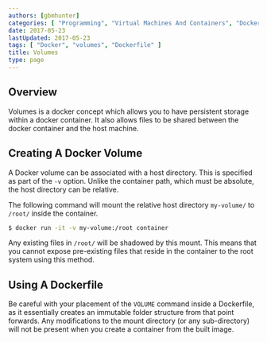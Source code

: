 ```yaml
---
authors: [gbmhunter]
categories: [ "Programming", "Virtual Machines And Containers", "Docker" ]
date: 2017-05-23
lastUpdated: 2017-05-23
tags: [ "Docker", "volumes", "Dockerfile" ]
title: Volumes
type: page
---
```


<h2>Overview</h2>

<p>Volumes is a docker concept which allows you to have persistent storage within a docker container. It also allows files to be shared between the docker container and the host machine.</p>

<h2>Creating A Docker Volume</h2>

<p>A Docker volume can be associated with a host directory. This is specified as part of the <code>-v</code> option. Unlike the container path, which must be absolute, the host directory can be relative.</p>

<p>The following command will mount the relative host directory <code>my-volume/</code> to <code>/root/</code> inside the container.</p>

```bash
$ docker run -it -v my-volume:/root container
```

<Aside type="note">
Any existing files in <code>/root/</code> will be shadowed by this mount. This means that you cannot expose pre-existing files that reside in the container to the root system using this method.
</Aside>

## Using A Dockerfile

Be careful with your placement of the `VOLUME` command inside a Dockerfile, as it essentially creates an immutable folder structure from that point forwards. Any modifications to the mount directory (or any sub-directory) will not be present when you create a container from the built image.